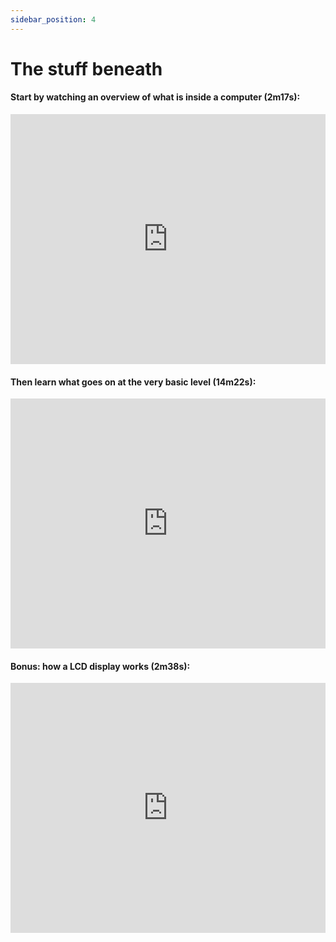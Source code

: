 ```yaml
---
sidebar_position: 4
---
```


# The stuff beneath

#### Start by watching an overview of what is inside a computer (2m17s):

<iframe
  width="100%"
  height="400"
  src="https://www.youtube.com/embed/HB4I2CgkcCo"
  title="YouTube video player"
  frameBorder="0"
  allow="accelerometer; autoplay; clipboard-write; encrypted-media; gyroscope; picture-in-picture"
  allowFullScreen
></iframe>

#### Then learn what goes on at the very basic level (14m22s):

<iframe
  width="100%"
  height="400"
  src="https://www.youtube.com/embed/VBDoT8o4q00"
  title="YouTube video player"
  frameBorder="0"
  allow="accelerometer; autoplay; clipboard-write; encrypted-media; gyroscope; picture-in-picture"
  allowFullScreen
></iframe>

#### Bonus: how a LCD display works (2m38s):
<iframe
  width="100%"
  height="400"
  src="https://www.youtube.com/embed/0B79dGR19Tg"
  title="YouTube video player"
  frameBorder="0"
  allow="accelerometer; autoplay; clipboard-write; encrypted-media; gyroscope; picture-in-picture"
  allowFullScreen
></iframe>